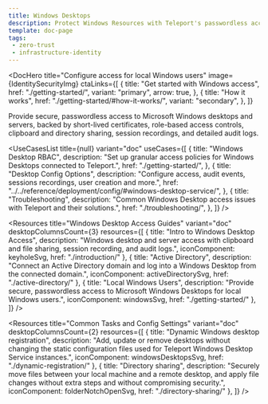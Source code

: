 ```yaml
---
title: Windows Desktops
description: Protect Windows Resources with Teleport's passwordless access and other features.
template: doc-page
tags:
 - zero-trust
 - infrastructure-identity
---
```




<DocHero
  title="Configure access for local Windows users"
  image={IdentitySecurityImg}
  ctaLinks={[
    {
      title: "Get started with Windows access",
      href: "./getting-started/",
      variant: "primary",
      arrow: true,
    },
    {
      title: "How it works",
      href: "./getting-started/#how-it-works/",
      variant: "secondary",
    },
  ]}
>
Provide secure, passwordless access to Microsoft Windows desktops and servers, backed by short-lived certificates, role-based access controls, clipboard and directory sharing, session recordings, and detailed audit logs.
</DocHero>

<UseCasesList
  title={null}
  variant="doc"
  useCases={[
    {
      title: "Windows Desktop RBAC",
      description: "Set up granular access policies for Windows Desktops connected to Teleport.",
      href: "./getting-started/",
    }, 
    {
      title: "Desktop Config Options",
      description: "Configure access, audit events, sessions recordings, user creation and more.",
      href: "../../reference/deployment/config/#windows-desktop-service/",
    },
    {
      title: "Troubleshooting",
      description: "Common Windows Desktop access issues with Teleport and their solutions.",
      href: "./troubleshooting/",
    },
  ]}
/>

<Resources
  title="Windows Desktop Access Guides"
  variant="doc"
  desktopColumnsCount={3}
  resources={[
    {
      title: "Intro to Windows Desktop Access",
      description: "Windows desktop and server access with clipboard and file sharing, session recording, and audit logs.",
      iconComponent: keyholeSvg,
      href: "./introduction/"
    },
    {
      title: "Active Directory",
      description: "Connect an Active Directory domain and log into a Windows Desktop from the connected domain.",
      iconComponent: activeDirectorySvg,
      href: "./active-directory/"
    },
    {
      title: "Local Windows Users",
      description: "Provide secure, passwordless access to Microsoft Windows Desktops for local Windows users.",
      iconComponent: windowsSvg,
      href: "./getting-started/"
    },
  ]}
/>

<Resources
  title="Common Tasks and Config Settings"
  variant="doc"
  desktopColumnsCount={2}
  resources={[
    {
      title: "Dynamic Windows desktop registration",
      description: "Add, update or remove desktops without changing the static configuration files used for Teleport Windows Desktop Service instances.",
      iconComponent: windowsDesktopsSvg,
      href: "./dynamic-registration/"
    },
    {
      title: "Directory sharing",
      description: "Securely move files between your local machine and a remote desktop, and apply file changes without extra steps and without compromising security.",
      iconComponent: folderNotchOpenSvg,
      href: "./directory-sharing/"
    },
  ]}
/>